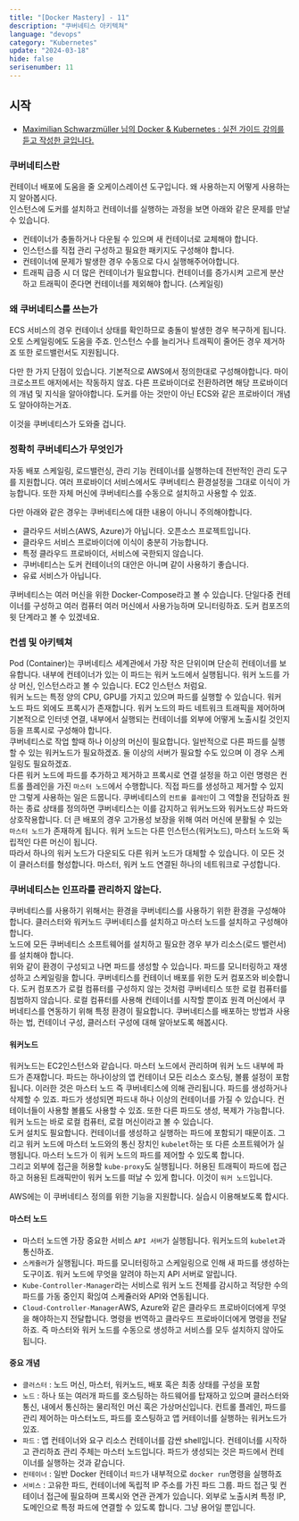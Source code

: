 ```yaml
---
title: "[Docker Mastery] - 11"
description: "쿠버네티스 아키텍쳐"
language: "devops"
category: "Kubernetes"
update: "2024-03-18"
hide: false
serisenumber: 11
---
```


## 시작

- [Maximilian Schwarzmüller 님의 Docker & Kubernetes : 실전 가이드 강의를 듣고 작성한 글입니다.](https://www.udemy.com/course/docker-kubernetes-2022/?couponCode=KEEPLEARNING)

### 쿠버네티스란
컨테이너 배포에 도움을 줄 오케이스레이션 도구입니다. 왜 사용하는지 어떻게 사용하는지 알아봅시다.  
인스턴스에 도커를 설치하고 컨테이너를 실행하는 과정을 보면 아래와 같은 문제를 만날 수 있습니다.
- 컨테이너가 충돌하거나 다운될 수 있으며 새 컨테이너로 교체해야 합니다.
- 인스턴스를 직접 관리 구성하고 필요한 패키지도 구성해야 합니다.
- 컨테이너에 문제가 발생한 경우 수동으로 다시 실행해주어야합니다.
- 트래픽 급증 시 더 많은 컨테이너가 필요합니다. 컨테이너를 증가시켜 고르게 분산하고 트래픽이 준다면 컨테이너를 제외해야 합니다. (스케일링)

### 왜 쿠버네티스를 쓰는가
ECS 서비스의 경우 컨테이너 상태를 확인하므로 충돌이 발생한 경우 복구하게 됩니다. 오토 스케일링에도 도움을 주죠. 인스턴스 수를 늘리거나 트래픽이 줄어든 경우 제거하죠 또한 로드밸런서도 지원됩니다.  

다만 한 가지 단점이 있습니다. 기본적으로 AWS에서 정의한대로 구성해야합니다. 마이크로소프트 애저에서는 작동하지 않죠. 다른 프로바이더로 전환하려면 해당 프로바이더의 개념 및 지식을 알아야합니다. 도커를 아는 것만이 아닌 ECS와 같은 프로바이더 개념도 알아야하는거죠.

이것을 쿠버네티스가 도와줄 겁니다.

### 정확히 쿠버네티스가 무엇인가
자동 배포 스케일링, 로드밸런싱, 관리 기능 컨테이너를 실행하는데 전반적인 관리 도구를 지원합니다. 여러 프로바이더 서비스에서도 쿠버네티스 환경설정을 그대로 이식이 가능합니다. 또한 자체 머신에 쿠버네티스를 수동으로 설치하고 사용할 수 있죠.

다만 아래와 같은 경우는 쿠버네티스에 대한 내용이 아니니 주의해야합니다.
- 클라우드 서비스(AWS, Azure)가 아닙니다. 오픈소스 프로젝트입니다.
- 클라우드 서비스 프로바이더에 이식이 충분히 가능합니다.
- 특정 클라우드 프로바이더, 서비스에 국한되지 않습니다.
- 쿠버네티스는 도커 컨테이너의 대안은 아니며 같이 사용하기 좋습니다.
- 유료 서비스가 아닙니다.

쿠버네티스는 여러 머신을 위한 Docker-Compose라고 볼 수 있습니다. 단일다중 컨테이너를 구성하고 여러 컴퓨터 여러 머신에서 사용가능하며 모니터링하죠. 도커 컴포즈의 윗 단계라고 볼 수 있겠네요.

### 컨셉 및 아키텍쳐
Pod (Container)는 쿠버네티스 세계관에서 가장 작은 단위이며 단순히 컨테이너를 보유합니다. 내부에 컨테이너가 있는 이 파드는 워커 노드에서 실행됩니다. 워커 노드를 가상 머신, 인스턴스라고 볼 수 있습니다. EC2 인스턴스 처럼요.  
워커 노드는 특정 양의 CPU, GPU를 가지고 있으며 파드를 실행할 수 있습니다.
워커 노드 파드 외에도 프록시가 존재합니다. 워커 노드의 파드 네트워크 트래픽을 제어하며 기본적으로 인터넷 연결, 내부에서 실행되는 컨테이너를 외부에 어떻게 노출시킬 것인지 등을 프록시로 구성해야 합니다.  
쿠버네티스로 작업 할때 하나 이상의 머신이 필요합니다. 일반적으로 다른 파드를 실행할 수 있는 워커노드가 필요하겠죠. 둘 이상의 서버가 필요할 수도 있으며 이 경우 스케일링도 필요하겠죠.  
다른 워커 노드에 파드를 추가하고 제거하고 프록시로 연결 설정을 하고 이런 명령은 컨트롤 플레인을 가진 `마스터 노드`에서 수행합니다. 직접 파드를 생성하고 제거할 수 있지만 그렇게 사용하는 일은 드뭅니다. 쿠버네티스의 `컨트롤 플레인`이 그 역할을 전담하죠
원하는 종료 상태를 정의하면 쿠버네티스는 이를 감지하고 워커노드와 워커노드상 파드와 상호작용합니다. 더 큰 배포의 경우 고가용성 보장을 위해 여러 머신에 분활될 수 있는 `마스터 노드`가 존재하게 됩니다. 워커 노드는 다른 인스턴스(워커노드), 마스터 노드와 독립적인 다른 머신이 됩니다.  
따라서 하나의 워커 노드가 다운되도 다른 워커 노드가 대체할 수 있습니다. 이 모든 것이 클러스터를 형성합니다. 마스터, 워커 노드 연결된 하나의 네트워크로 구성합니다.

### 쿠버네티스는 인프라를 관리하지 않는다.
쿠버네티스를 사용하기 위해서는 환경을 쿠버네티스를 사용하기 위한 환경을 구성해야합니다. 클러스터와 워커노드 쿠버네티스를 설치하고 마스터 노드를 설치하고 구성해야 합니다.  
노드에 모든 쿠버네티스 소프트웨어를 설치하고 필요한 경우 부가 리소스(로드 밸런서)를 설치해야 합니다.  
위와 같이 환경이 구성되고 나면 파드를 생성할 수 있습니다. 파드를 모니터링하고 재생성하고 스케일링을 합니다. 쿠버네티스를 컨테이너 배포를 위한 도커 컴포즈와 비슷합니다. 도커 컴포즈가 로컬 컴퓨터를 구성하지 않는 것처럼 쿠버네티스 또한 로컬 컴퓨터를 침범하지 않습니다. 로컬 컴퓨터를 사용해 컨테이너를 시작할 뿐이죠 원격 머신에서 쿠버네티스를 연동하기 위해 특정 환경이 필요합니다. 쿠버네티스를 배포하는 방법과 사용하는 법, 컨테이너 구성, 클러스터 구성에 대해 알아보도록 해봅시다.

#### 워커노드
워커노드는 EC2인스턴스와 같습니다. 마스터 노드에서 관리하며 워커 노드 내부에 파드가 존재합니다. 파드는 하나이상의 앱 컨테이너 모든 리소스 호스팅, 볼륨 설정이 포함됩니다. 이러한 것은 마스터 노드 즉 쿠버네티스에 의해 관리됩니다. 파드를 생성하거나 삭제할 수 있죠. 파드가 생성되면 파드내 하나 이상의 컨테이너를 가질 수 있습니다. 컨테이너들이 사용할 볼륨도 사용할 수 있죠. 또한 다른 파드도 생성, 복제가 가능합니다. 워커 노드는 바로 로컬 컴퓨터, 로컬 머신이라고 볼 수 있습니다.  
도커 설치도 필요합니다. 컨테이너를 생성하고 실행하는 파드에 포함되기 때문이죠. 그리고 워커 노드에 마스터 노드와의 통신 장치인 `kubelet`하는 또 다른 소프트웨어가 실행됩니다. 마스터 노드가 이 워커 노드의 파드를 제어할 수 있도록 합니다.  
그리고 외부에 접근을 허용할 `kube-proxy`도 실행됩니다. 허용된 트래픽이 파드에 접근하고 허용된 트래픽만이 워커 노드를 떠날 수 있게 합니다. 이것이 `워커 노드`입니다.

AWS에는 이 쿠버네티스 정의를 위한 기능을 지원합니다. 실습시 이용해보도록 합시다.

#### 마스터 노드
- 마스터 노드엔 가장 중요한 서비스 `API 서버`가 실행됩니다. 워커노드의 `kubelet`과 통신하죠.
- `스케쥴러`가 실행됩니다. 파드를 모니터링하고 스케일링으로 인해 새 파드를 생성하는 도구이죠. 워커 노드에 무엇을 알려야 하는지 API 서버로 알립니다.
- `Kube-Controller-Manager`라는 서비스로 워커 노드 전체를 감시하고 적당한 수의 파드를 가동 중인지 확읺여 스케쥴러와 API와 연동됩니다.
- `Cloud-Controller-Manager`AWS, Azure와 같은 클라우드 프로바이더에게 무엇을 해야하는지 전달합니다. 명령을 번역하고 클라우드 프로바이더에게 명령을 전달하죠. 즉 마스터와 워커 노드를 수동으로 생성하고 서비스를 모두 설치하지 않아도 됩니다.

#### 중요 개념
- `클러스터` : 노드 머신, 마스터, 워커노드, 배포 혹은 최종 상태를 구성을 포함
- `노드` : 하나 또는 여러개 파드를 호스팅하는 하드웨어를 탑재하고 있으며 클러스터와 통신, 내에서 통신하는 물리적인 머신 혹은 가상머신입니다. 컨트롤 플레인, 파드를 관리 제어하는 마스터노드, 파드를 호스팅하고 앱 커테이너를 실행하는 워커노드가 있죠.
- `파드` : 앱 컨테이너와 요구 리소스 컨테이너를 감싼 shell입니다. 컨테이너를 시작하고 관리하죠 관리 주체는 마스터 노드입니다. 파드가 생성되는 것은 파드에서 컨테이너를 실행하는 것과 같습니다.
- `컨테이너` : 일반 Docker 컨테이너 `파드`가 내부적으로 `docker run`명령을 실행하죠
- `서비스` : 고유한 파드, 컨테이너에 독립적 IP 주소를 가진 파드 그룹. 파드 접근 및 컨테이너 접근에 필요하며 프록시와 연관 관계가 있습니다. 외부로 노출시켜 특정 IP, 도메인으로 특정 파드에 연결할 수 있도록 합니다. 그냥 용어일 뿐입니다.